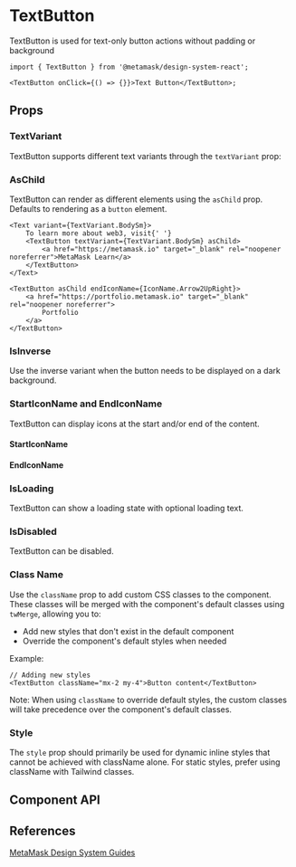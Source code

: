 

# TextButton

TextButton is used for text-only button actions without padding or background

```tsx
import { TextButton } from '@metamask/design-system-react';

<TextButton onClick={() => {}}>Text Button</TextButton>;
```

<Canvas of={TextButtonStories.Default} />

## Props

### TextVariant

TextButton supports different text variants through the `textVariant` prop:

<Canvas of={TextButtonStories.TextVariantStory} />

### AsChild

TextButton can render as different elements using the `asChild` prop. Defaults to rendering as a `button` element.

<Canvas of={TextButtonStories.AsChild} />

```tsx
<Text variant={TextVariant.BodySm}>
    To learn more about web3, visit{' '}
    <TextButton textVariant={TextVariant.BodySm} asChild>
        <a href="https://metamask.io" target="_blank" rel="noopener noreferrer">MetaMask Learn</a>
    </TextButton>
</Text>

<TextButton asChild endIconName={IconName.Arrow2UpRight}>
    <a href="https://portfolio.metamask.io" target="_blank" rel="noopener noreferrer">
        Portfolio
    </a>
</TextButton>
```

### IsInverse

Use the inverse variant when the button needs to be displayed on a dark background.

<Canvas of={TextButtonStories.IsInverse} />

### StartIconName and EndIconName

TextButton can display icons at the start and/or end of the content.

#### StartIconName

<Canvas of={TextButtonStories.StartIconName} />

#### EndIconName

<Canvas of={TextButtonStories.EndIconName} />

### IsLoading

TextButton can show a loading state with optional loading text.

<Canvas of={TextButtonStories.IsLoading} />

### IsDisabled

TextButton can be disabled.

<Canvas of={TextButtonStories.IsDisabled} />

### Class Name

Use the `className` prop to add custom CSS classes to the component. These classes will be merged with the component's default classes using `twMerge`, allowing you to:

- Add new styles that don't exist in the default component
- Override the component's default styles when needed

Example:

```tsx
// Adding new styles
<TextButton className="mx-2 my-4">Button content</TextButton>
```

Note: When using `className` to override default styles, the custom classes will take precedence over the component's default classes.

### Style

The `style` prop should primarily be used for dynamic inline styles that cannot be achieved with className alone. For static styles, prefer using className with Tailwind classes.

## Component API

<Controls of={TextButtonStories.Default} />

## References

[MetaMask Design System Guides](https://www.notion.so/MetaMask-Design-System-Guides-Design-f86ecc914d6b4eb6873a122b83c12940)

